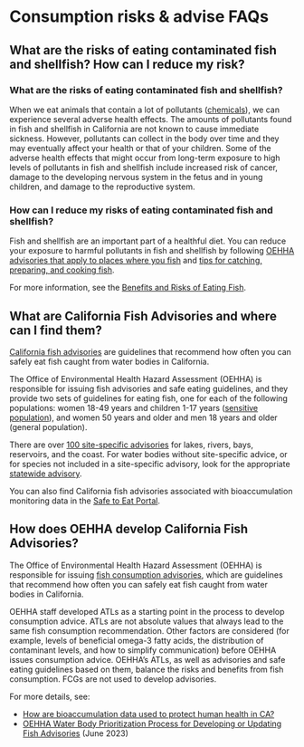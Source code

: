# Consumption risks & advise FAQs

## What are the risks of eating contaminated fish and shellfish? How can I reduce my risk?

### **What are the risks of eating contaminated fish and shellfish?**

When we eat animals that contain a lot of pollutants ([chemicals](https://oehha.ca.gov/fish/chemicals-fish)), we can experience several adverse health effects. The amounts of pollutants found in fish and shellfish in California are not known to cause immediate sickness. However, pollutants can collect in the body over time and they may eventually affect your health or that of your children. Some of the adverse health effects that might occur from long-term exposure to high levels of pollutants in fish and shellfish include increased risk of cancer, damage to the developing nervous system in the fetus and in young children, and damage to the reproductive system.

### **How can I reduce my risks of eating contaminated fish and shellfish?**

Fish and shellfish are an important part of a healthful diet. You can reduce your exposure to harmful pollutants in fish and shellfish by following [OEHHA advisories that apply to places where you fish](https://oehha.ca.gov/fish/advisories) and [tips for catching, preparing, and cooking fish](https://oehha.ca.gov/fish/general-health-advice-people-catching-and-eating-sport-fish-california).

For more information, see the [Benefits and Risks of Eating Fish](https://oehha.ca.gov/fish/benefits-risks).

## What are California Fish Advisories and where can I find them?

[California fish advisories](https://oehha.ca.gov/fish/advisories) are guidelines that recommend how often you can safely eat fish caught from water bodies in California.

The Office of Environmental Health Hazard Assessment (OEHHA) is responsible for issuing fish advisories and safe eating guidelines, and they provide two sets of guidelines for eating fish, one for each of the following populations: women 18-49 years and children 1-17 years ([sensitive population](https://oehha.ca.gov/fish/women-and-children)), and women 50 years and older and men 18 years and older (general population).

There are over [100 site-specific advisories](https://oehha.ca.gov/fish/ca-fishmap) for lakes, rivers, bays, reservoirs, and the coast. For water bodies without site-specific advice, or for species not included in a site-specific advisory, look for the appropriate [statewide advisory](https://oehha.ca.gov/fish/advisories#Statewide).

You can also find California fish advisories associated with bioaccumulation monitoring data in the [Safe to Eat Portal](https://step.sfei.org/).

## How does OEHHA develop California Fish Advisories?

The Office of Environmental Health Hazard Assessment (OEHHA) is responsible for issuing [fish consumption advisories](https://oehha.ca.gov/fish/advisories), which are guidelines that recommend how often you can safely eat fish caught from water bodies in California. 

OEHHA staff developed ATLs as a starting point in the process to develop consumption advice. ATLs are not absolute values that always lead to the same fish consumption recommendation. Other factors are considered (for example, levels of beneficial omega-3 fatty acids, the distribution of contaminant levels, and how to simplify communication) before OEHHA issues consumption advice. OEHHA's ATLs, as well as advisories and safe eating guidelines based on them, balance the risks and benefits from fish consumption. FCGs are not used to develop advisories.

For more details, see:

-   [How are bioaccumulation data used to protect human health in CA?](https://cawaterboarddatacenter.github.io/stew-faq/data-use-human.html)
-   [OEHHA Water Body Prioritization Process for Developing or Updating Fish Advisories](https://oehha.ca.gov/media/downloads/fish/report/fishadvisoryprioritizationprocessreport2023.pdf) (June 2023)
